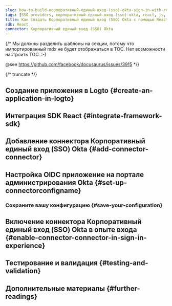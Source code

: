```yaml
---
slug: how-to-build-корпоративный-единый-вход-(sso)-okta-sign-in-with-react-and-logto
tags: [SSO providers, корпоративный-единый-вход-(sso)-okta, react, js, SAML authentication, enterprise login, SSO login]
title: Как создать Корпоративный единый вход (SSO) Okta с помощью React
sdk: React
connector: Корпоративный единый вход (SSO) Okta
---
```


{/*
  Мы должны разделить шаблоны на секции, потому что импортированный mdx не будет отображаться в TOC.
  Нет возможности настроить TOC. :-)

  @see https://github.com/facebook/docusaurus/issues/3915
*/}




{/* truncate */}

<Intro connector={connector} sdk="React" link="https://reactjs.org" />

## Создание приложения в Logto \{#create-an-application-in-logto}

<CreateApplication type="Single page app" framework="React" />

## Интеграция SDK React \{#integrate-framework-sdk}

<IntegrateSdk />

## Добавление коннектора Корпоративный единый вход (SSO) Okta \{#add-connector-connector}

<AddSsoConnector framework="React" />

## Настройка OIDC приложение на портале администрирования Okta \{#set-up-connectorconfigname}

<ConnectorGuide />

### Сохраните вашу конфигурацию \{#save-your-configuration}

<SaveYourConfiguration connector={connector} />

## Включение коннектора Корпоративный единый вход (SSO) Okta в опыте входа \{#enable-connector-connector-in-sign-in-experience}

<EnableSsoConnector />

## Тестирование и валидация \{#testing-and-validation}

<TestingAndValidation connector={connector} sdk="React" />

## Дополнительные материалы \{#further-readings}

<FurtherReadings />